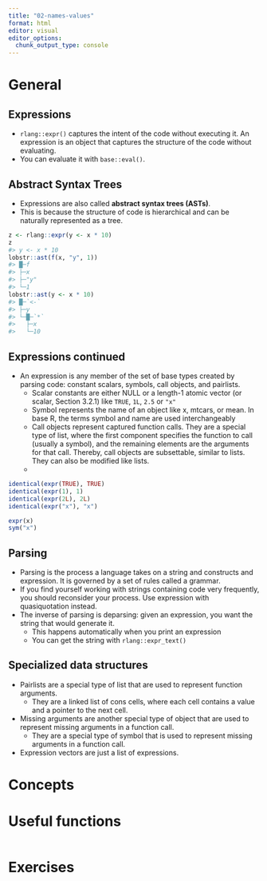 ```yaml
---
title: "02-names-values"
format: html
editor: visual
editor_options: 
  chunk_output_type: console
---
```


# General

## Expressions

- `rlang::expr()` captures the intent of the code without executing it. An expression is an object that captures the structure of the code without evaluating.
- You can evaluate it with `base::eval()`.

## Abstract Syntax Trees
- Expressions are also called **abstract syntax trees (ASTs)**. 
- This is because the structure of code is hierarchical and can be naturally represented as a tree.

```r
z <- rlang::expr(y <- x * 10)
z
#> y <- x * 10
lobstr::ast(f(x, "y", 1))
#> █─f 
#> ├─x 
#> ├─"y" 
#> └─1
lobstr::ast(y <- x * 10)
#> █─`<-` 
#> ├─y 
#> └─█─`*` 
#>   ├─x 
#>   └─10
```

## Expressions continued

- An expression is any member of the set of base types created by parsing code: constant scalars, symbols, call objects, and pairlists.
  - Scalar constants are either NULL or a length-1 atomic vector (or scalar, Section 3.2.1) like `TRUE`, `1L`, `2.5` or `"x"`
  - Symbol represents the name of an object like x, mtcars, or mean. In base R, the terms symbol and name are used interchangeably
  - Call objects represent captured function calls. They are a special type of list, where the first component specifies the function to call (usually a symbol), and the remaining elements are the arguments for that call. Thereby, call objects are subsettable, similar to lists. They can also be modified like lists.
  - 


```r
identical(expr(TRUE), TRUE)
identical(expr(1), 1)
identical(expr(2L), 2L)
identical(expr("x"), "x")

expr(x)
sym("x")
```

## Parsing

- Parsing is the process a language takes on a string and constructs and expression. It is governed by a set of rules called a grammar.
- If you find yourself working with strings containing code very frequently, you should reconsider your process.  Use expression with quasiquotation instead.
- The inverse of parsing is deparsing: given an expression, you want the string that would generate it.
  - This happens automatically when you print an expression
  - You can get the string with `rlang::expr_text()`

## Specialized data structures

- Pairlists are a special type of list that are used to represent function arguments.
  - They are a linked list of cons cells, where each cell contains a value and a pointer to the next cell.
- Missing arguments are another special type of object that are used to represent missing arguments in a function call.
  - They are a special type of symbol that is used to represent missing arguments in a function call.
- Expression vectors are just a list of expressions.

# Concepts

# Useful functions

```r

```

# Exercises
